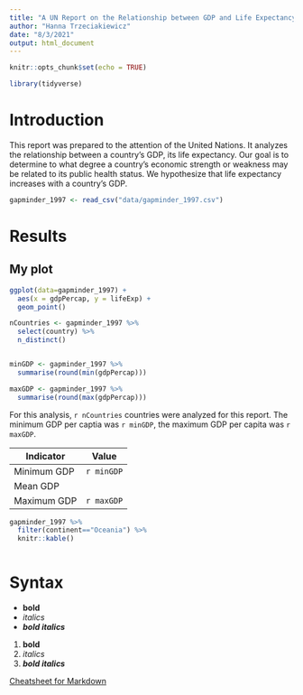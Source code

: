 ```yaml
---
title: "A UN Report on the Relationship between GDP and Life Expectancy"
author: "Hanna Trzeciakiewicz"
date: "8/3/2021"
output: html_document
---
```


```r
knitr::opts_chunk$set(echo = TRUE)
```

```r
library(tidyverse)
```
# Introduction
This report was prepared to the attention of the United Nations. It analyzes the relationship between a country's GDP, its life expectancy. Our goal is to determine to what degree a country’s economic strength or weakness may be related to its public health status. We hypothesize that life expectancy increases with a country's GDP.

```r
gapminder_1997 <- read_csv("data/gapminder_1997.csv")
```
# Results
## My plot
```r
ggplot(data=gapminder_1997) +
  aes(x = gdpPercap, y = lifeExp) +
  geom_point()
```

```r
nCountries <- gapminder_1997 %>%
  select(country) %>%
  n_distinct()


minGDP <- gapminder_1997 %>%
  summarise(round(min(gdpPercap)))

maxGDP <- gapminder_1997 %>%
  summarise(round(max(gdpPercap)))
```

For this analysis, `r nCountries` countries were analyzed for this report. The minimum GDP per captia was `r minGDP`, the maximum GDP per capita was `r maxGDP`.

| Indicator   | Value  |
|---|---|
| Minimum GDP  | `r minGDP`  |
| Mean GDP  |   |
| Maximum GDP  |  `r maxGDP` |

```r
gapminder_1997 %>%
  filter(continent=="Oceania") %>%
  knitr::kable()
```
```r
```
# Syntax

* **bold**
* *italics*
* ***bold italics***

1. **bold**
1. *italics*
1. ***bold italics***


[Cheatsheet for Markdown](https://rmarkdown.rstudio.com/authoring_basics.html)




